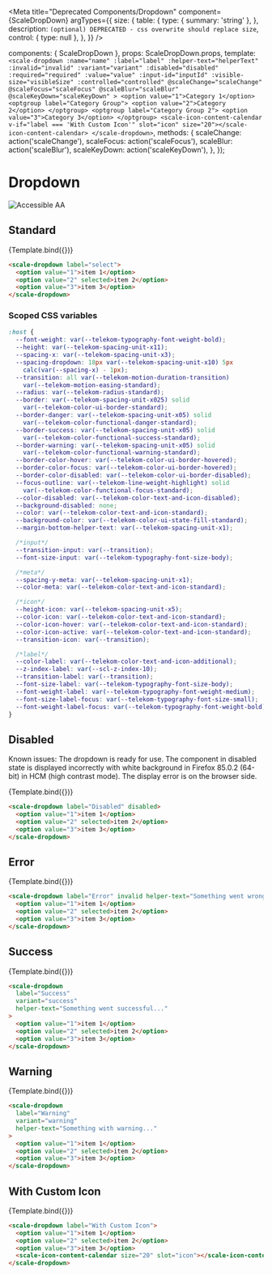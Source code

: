 
<Meta
  title="Deprecated Components/Dropdown"
  component={ScaleDropDown}
  argTypes={{
    size: {
      table: {
        type: { summary: 'string' },
      },
      description: `(optional) DEPRECATED - css overwrite should replace size`,
      control: { type: null },
    },
  }}
/>

  components: { ScaleDropDown },
  props: ScaleDropDown.props,
  template: `
    <scale-dropdown
      :name="name"
      :label="label"
      :helper-text="helperText"
      :invalid="invalid"
      :variant="variant"
      :disabled="disabled"
      :required="required"
      :value="value"
      :input-id="inputId"
      :visible-size="visibleSize"
      :controlled="controlled"
      @scaleChange="scaleChange"
      @scaleFocus="scaleFocus"
      @scaleBlur="scaleBlur"
      @scaleKeyDown="scaleKeyDown"
    >
      <option value="1">Category 1</option>
      <optgroup label="Category Group">
        <option value="2">Category 2</option>
      </optgroup>
      <optgroup label="Category Group 2">
        <option value="3">Category 3</option>
      </optgroup>
      <scale-icon-content-calendar v-if="label === 'With Custom Icon'" slot="icon" size="20"></scale-icon-content-calendar>
    </scale-dropdown>
  `,
  methods: {
    scaleChange: action('scaleChange'),
    scaleFocus: action('scaleFocus'),
    scaleBlur: action('scaleBlur'),
    scaleKeyDown: action('scaleKeyDown'),
  },
});

<div
  style={{
    display: 'inline-flex',
    alignItems: 'center',
    justifyContent: 'space-between',
    width: '100%',
  }}
>
  <h1>Dropdown</h1>
  <img src="assets/aa.png" alt="Accessible AA" />
</div>

## Standard

<Canvas withSource="none">
  <Story
    name="Standard"
    args={{
      label: 'Select',
    }}
  >
    {Template.bind({})}
  </Story>
</Canvas>

<ArgsTable story="Standard" />

```html
<scale-dropdown label="select">
  <option value="1">item 1</option>
  <option value="2" selected>item 2</option>
  <option value="3">item 3</option>
</scale-dropdown>
```

### Scoped CSS variables

```css
:host {
  --font-weight: var(--telekom-typography-font-weight-bold);
  --height: var(--telekom-spacing-unit-x11);
  --spacing-x: var(--telekom-spacing-unit-x3);
  --spacing-dropdown: 18px var(--telekom-spacing-unit-x10) 5px
    calc(var(--spacing-x) - 1px);
  --transition: all var(--telekom-motion-duration-transition)
    var(--telekom-motion-easing-standard);
  --radius: var(--telekom-radius-standard);
  --border: var(--telekom-spacing-unit-x025) solid
    var(--telekom-color-ui-border-standard);
  --border-danger: var(--telekom-spacing-unit-x05) solid
    var(--telekom-color-functional-danger-standard);
  --border-success: var(--telekom-spacing-unit-x05) solid
    var(--telekom-color-functional-success-standard);
  --border-warning: var(--telekom-spacing-unit-x05) solid
    var(--telekom-color-functional-warning-standard);
  --border-color-hover: var(--telekom-color-ui-border-hovered);
  --border-color-focus: var(--telekom-color-ui-border-hovered);
  --border-color-disabled: var(--telekom-color-ui-border-disabled);
  --focus-outline: var(--telekom-line-weight-highlight) solid
    var(--telekom-color-functional-focus-standard);
  --color-disabled: var(--telekom-color-text-and-icon-disabled);
  --background-disabled: none;
  --color: var(--telekom-color-text-and-icon-standard);
  --background-color: var(--telekom-color-ui-state-fill-standard);
  --margin-bottom-helper-text: var(--telekom-spacing-unit-x1);

  /*input*/
  --transition-input: var(--transition);
  --font-size-input: var(--telekom-typography-font-size-body);

  /*meta*/
  --spacing-y-meta: var(--telekom-spacing-unit-x1);
  --color-meta: var(--telekom-color-text-and-icon-standard);

  /*icon*/
  --height-icon: var(--telekom-spacing-unit-x5);
  --color-icon: var(--telekom-color-text-and-icon-standard);
  --color-icon-hover: var(--telekom-color-text-and-icon-standard);
  --color-icon-active: var(--telekom-color-text-and-icon-standard);
  --transition-icon: var(--transition);

  /*label*/
  --color-label: var(--telekom-color-text-and-icon-additional);
  --z-index-label: var(--scl-z-index-10);
  --transition-label: var(--transition);
  --font-size-label: var(--telekom-typography-font-size-body);
  --font-weight-label: var(--telekom-typography-font-weight-medium);
  --font-size-label-focus: var(--telekom-typography-font-size-small);
  --font-weight-label-focus: var(--telekom-typography-font-weight-bold);
}
```

## Disabled

Known issues: The dropdown is ready for use. The component in disabled state is displayed incorrectly with white background in Firefox 85.0.2 (64-bit) in HCM (high contrast mode).
The display error is on the browser side.

<Canvas withSource="none">
  <Story
    name="Disabled"
    args={{
      label: 'Disabled',
      disabled: true,
    }}
  >
    {Template.bind({})}
  </Story>
</Canvas>

```html
<scale-dropdown label="Disabled" disabled>
  <option value="1">item 1</option>
  <option value="2" selected>item 2</option>
  <option value="3">item 3</option>
</scale-dropdown>
```

## Error

<Canvas withSource="none">
  <Story
    name="Error"
    args={{
      label: 'Error',
      invalid: true,
      helperText: 'Something went wrong...',
    }}
  >
    {Template.bind({})}
  </Story>
</Canvas>

```html
<scale-dropdown label="Error" invalid helper-text="Something went wrong...">
  <option value="1">item 1</option>
  <option value="2" selected>item 2</option>
  <option value="3">item 3</option>
</scale-dropdown>
```

## Success

<Canvas withSource="none">
  <Story
    name="Success"
    args={{
      label: 'Success',
      variant: 'success',
      helperText: 'Something went successful...',
    }}
  >
    {Template.bind({})}
  </Story>
</Canvas>

```html
<scale-dropdown
  label="Success"
  variant="success"
  helper-text="Something went successful..."
>
  <option value="1">item 1</option>
  <option value="2" selected>item 2</option>
  <option value="3">item 3</option>
</scale-dropdown>
```

## Warning

<Canvas withSource="none">
  <Story
    name="Warning"
    args={{
      label: 'Warning',
      variant: 'warning',
      helperText: 'Something with warning...',
    }}
  >
    {Template.bind({})}
  </Story>
</Canvas>

```html
<scale-dropdown
  label="Warning"
  variant="warning"
  helper-text="Something with warning..."
>
  <option value="1">item 1</option>
  <option value="2" selected>item 2</option>
  <option value="3">item 3</option>
</scale-dropdown>
```

## With Custom Icon

<Canvas withSource="none">
  <Story
    name="With Custom Icon"
    args={{
      label: 'With Custom Icon',
    }}
  >
    {Template.bind({})}
  </Story>
</Canvas>

```html
<scale-dropdown label="With Custom Icon">
  <option value="1">item 1</option>
  <option value="2" selected>item 2</option>
  <option value="3">item 3</option>
  <scale-icon-content-calendar size="20" slot="icon"></scale-icon-content-calendar>
</scale-dropdown>
```
